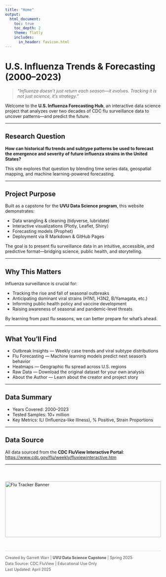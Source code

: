 ```yaml
---
title: "Home"
output:
  html_document:
    toc: true
    toc_depth: 2
    theme: flatly
    includes:
      in_header: favicon.html
---
```


# U.S. Influenza Trends & Forecasting (2000–2023)

> *“Influenza doesn't just return each season—it evolves. Tracking it is not just science, it's strategy.”*

Welcome to the **U.S. Influenza Forecasting Hub**, an interactive data science project that analyzes over two decades of CDC flu surveillance data to uncover patterns—and predict the future.

---

## Research Question

**How can historical flu trends and subtype patterns be used to forecast the emergence and severity of future influenza strains in the United States?**

This site explores that question by blending time series data, geospatial mapping, and machine learning-powered forecasting.

---

## Project Purpose

Built as a capstone for the **UVU Data Science program**, this website demonstrates:

- Data wrangling & cleaning (tidyverse, lubridate)  
- Interactive visualizations (Plotly, Leaflet, Shiny)  
- Forecasting models (Prophet)  
- Deployment via R Markdown & GitHub Pages  

The goal is to present flu surveillance data in an intuitive, accessible, and predictive format—bridging science, public health, and storytelling.

---

## Why This Matters

Influenza surveillance is crucial for:

- Tracking the rise and fall of seasonal outbreaks  
- Anticipating dominant viral strains (H1N1, H3N2, B/Yamagata, etc.)  
- Informing public health policy and vaccine development  
- Raising awareness of seasonal and pandemic-level threats  

By learning from past flu seasons, we can better prepare for what’s ahead.

---

## What You’ll Find

- Outbreak Insights — Weekly case trends and viral subtype distributions  
- Flu Forecasting — Machine learning models predict next season’s behavior  
- Heatmaps — Geographic flu spread across U.S. regions  
- Raw Data — Download the original dataset for your own analysis  
- About the Author — Learn about the creator and project story  

---

## Data Summary

- Years Covered: 2000–2023  
- Tested Samples: 10+ million  
- Key Metrics: ILI (Influenza-like Illness), % Positive, Strain Proportions  

---

## Data Source

All data sourced from the **CDC FluView Interactive Portal**:  
[https://www.cdc.gov/flu/weekly/fluviewinteractive.htm](https://www.cdc.gov/flu/weekly/fluviewinteractive.htm)

---

<div style="width: 100%; overflow: hidden; margin-top: 40px;">
  <img src="banner.png" alt="Flu Tracker Banner"
       style="width: 100%; max-height: 180px; object-fit: contain; display: block; margin: 0 auto;">
</div>

<footer style="font-size: 0.9em; margin-top: 30px; border-top: 1px solid #ddd; padding-top: 10px; color: #555;">
  <p style="margin: 4px 0;">
    Created by Garrett Warr | <strong>UVU Data Science Capstone</strong> | Spring 2025  
  </p>
  <p style="margin: 4px 0;">
    Data Source: CDC FluView | Educational Use Only  
  </p>
  <p style="margin: 4px 0;">
    Last Updated: April 2025
  </p>
</footer>

